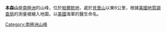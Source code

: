{{Coord|70|28|S|62|17|W|source:GNIS|display=title}}

'''本森山'''是[[南極洲|南極洲]]的山峰，位於[[帕爾默地|帕爾默地]]，處於[[貝里山|貝里山]]以東6公里，根據[[美國地質調查局|美國地質調查局]]的測量被繪入地圖，以[[美國|美國]]海軍的醫生命名。

{{Antarctica-geo-stub}}
[[Category:南極洲山峰|Category:南極洲山峰]]